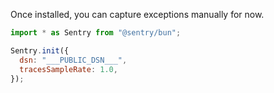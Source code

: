 Once installed, you can capture exceptions manually for now.
<SignInNote />

```javascript {tabTitle:ESM}
import * as Sentry from "@sentry/bun";

Sentry.init({
  dsn: "___PUBLIC_DSN___",
  tracesSampleRate: 1.0,
});
```
